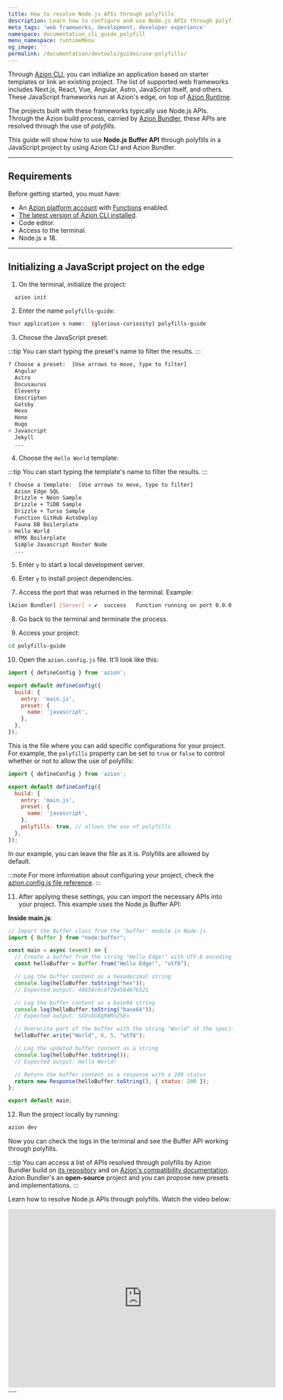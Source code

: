```yaml
---
title: How to resolve Node.js APIs through polyfills
description: Learn how to configure and use Node.js APIs through polyfills.
meta_tags: 'web frameworks, development, developer experience'
namespace: documentation_cli_guide_polyfill
menu_namespace: runtimeMenu
og_image: ''
permalink: /documentation/devtools/guides/use-polyfills/
---
```


Through [Azion CLI](/en/documentation/products/azion-cli/overview/), you can initialize an application based on starter templates or link an existing project. The list of supported web frameworks includes Next.js, React, Vue, Angular, Astro, JavaScript itself, and others. These JavaScript frameworks run at Azion's edge, on top of [Azion Runtime](/en/documentation/runtime/overview/).

The projects built with these frameworks typically use Node.js APIs. Through the Azion build process, carried by [Azion Bundler](https://github.com/aziontech/bundler), these APIs are resolved through the use of *polyfills*. 

This guide will show how to use **Node.js Buffer API** through polyfills in a JavaScript project by using Azion CLI and Azion Bundler.

---

## Requirements

Before getting started, you must have:

- An [Azion platform account](/en/documentation/products/accounts/creating-account/) with [Functions](/en/documentation/products/build/application/functions/) enabled.
- [The latest version of Azion CLI installed](/en/documentation/products/azion-cli/overview/).
- Code editor.
- Access to the terminal.
- Node.js ≥ 18.

---

## Initializing a JavaScript project on the edge

1. On the terminal, initialize the project:

```sh 
  azion init
```

2. Enter the name `polyfills-guide`:

```sh 
Your application s name:  (glorious-curiosity) polyfills-guide
```

3. Choose the JavaScript preset: 

:::tip
You can start typing the preset's name to filter the results.
:::

```sh 
? Choose a preset:  [Use arrows to move, type to filter]
  Angular
  Astro
  Docusaurus
  Eleventy
  Emscripten
  Gatsby
  Hexo
  Hono
  Hugo
> Javascript
  Jekyll
  ...
```

4. Choose the `Hello World` template:

:::tip
You can start typing the template's name to filter the results.
:::

```sh
? Choose a template:  [Use arrows to move, type to filter]
  Azion Edge SQL
  Drizzle + Neon Sample
  Drizzle + TiDB Sample
  Drizzle + Turso Sample
  Function GitHub AutoDeploy
  Fauna DB Boilerplate
> Hello World
  HTMX Boilerplate
  Simple Javascript Router Node
  ...
```

5. Enter `y` to start a local development server. 

6. Enter `y` to install project dependencies.  

7. Access the port that was returned in the terminal. Example:

```bash 
[Azion Bundler] [Server] › ✔  success   Function running on port 0.0.0.0:3333, url: http://localhost:3333
``` 

8. Go back to the terminal and terminate the process.

9. Access your project: 

```bash
cd polyfills-guide
```

10. Open the `azion.config.js` file. It'll look like this:

```js title="polyfills-guide/azion.config.js"
import { defineConfig } from 'azion';

export default defineConfig({
  build: {
    entry: 'main.js',
    preset: {
      name: 'javascript',
    },
  },
});
```

This is the file where you can add specific configurations for your project. For example, the `polyfills` property can be set to `true` or `false` to control whether or not to allow the use of polyfills:

```js title="polyfills-guide/azion.config.js"
import { defineConfig } from 'azion';

export default defineConfig({
  build: {
    entry: 'main.js',
    preset: {
      name: 'javascript',
    },
    polyfills: true, // allows the use of polyfills
  },
});
```

In our example, you can leave the file as it is. Polyfills are allowed by default.

:::note
For more information about configuring your project, check the [azion.config.js file reference](/en/documentation/devtools/cli/configs/azion-config-js/).
:::

11. After applying these settings, you can import the necessary APIs into your project. This example uses the Node.js Buffer API:

**Inside main.js**:

```js title="polyfills-guide/main.js"
// Import the Buffer class from the 'buffer' module in Node.js
import { Buffer } from "node:buffer";

const main = async (event) => {
  // Create a buffer from the string "Hello Edge!" with UTF-8 encoding
  const helloBuffer = Buffer.from("Hello Edge!", "utf8");

  // Log the buffer content as a hexadecimal string
  console.log(helloBuffer.toString("hex"));
  // Expected output: 48656c6c6f204564676521

  // Log the buffer content as a base64 string
  console.log(helloBuffer.toString("base64"));
  // Expected output: SGVsbG8gRWRnZSE=

  // Overwrite part of the buffer with the string "World" at the specified offset and length
  helloBuffer.write("World", 6, 5, "utf8");

  // Log the updated buffer content as a string
  console.log(helloBuffer.toString());
  // Expected output: Hello World!

  // Return the buffer content as a response with a 200 status
  return new Response(helloBuffer.toString(), { status: 200 });
};

export default main;
```

12. Run the project locally by running: 

```bash 
azion dev
```

Now you can check the logs in the terminal and see the Buffer API working through polyfills. 

:::tip
You can access a list of APIs resolved through polyfills by Azion Bundler build on [its repository](https://github.com/aziontech/bundler) and on [Azion's compatibility documentation](/en/documentation/products/azion-edge-runtime/compatibility/node/). Azion Bundler's an **open-source** project and you can propose new presets and implementations.
:::


Learn how to resolve Node.js APIs through polyfills. Watch the video below:
<div class="cms-embed">
  <iframe width="600" height="400" src="https://www.youtube.com/embed/CrX1P0KxXhw?si=-Oe9RWxU_0Kor52c" loading="lazy" title="YouTube video player" frameborder="0" allow="accelerometer; autoplay; clipboard-write; encrypted-media; gyroscope; picture-in-picture; web-share" allowfullscreen></iframe>
</div>
---

